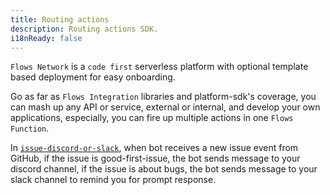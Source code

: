 ```yaml
---
title: Routing actions
description: Routing actions SDK.
i18nReady: false
---
```


`Flows Network` is a `code first` serverless platform with optional template based deployment for easy onboarding.

Go as far as `Flows Integration` libraries and platform-sdk's coverage, you can mash up any API or service, external or internal, and develop your own applications, especially, you can fire up multiple actions in one `Flows Function`. 

In [`issue-discord-or-slack`](https://github.com/flows-network/issue-discord-or-slack/), when bot receives a new issue event from GitHub, if the issue is good-first-issue, the bot sends message to your discord channel, if the issue is about bugs, the bot sends message to your slack channel to remind you for prompt response.